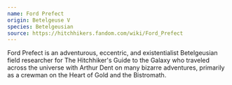 ```yaml
---
name: Ford Prefect
origin: Betelgeuse V
species: Betelgeusian
source: https://hitchhikers.fandom.com/wiki/Ford_Prefect
---
```


Ford Prefect is an adventurous, eccentric, and existentialist Betelgeusian field researcher for The Hitchhiker's Guide to the Galaxy who traveled across the universe with Arthur Dent on many bizarre adventures, primarily as a crewman on the Heart of Gold and the Bistromath.
